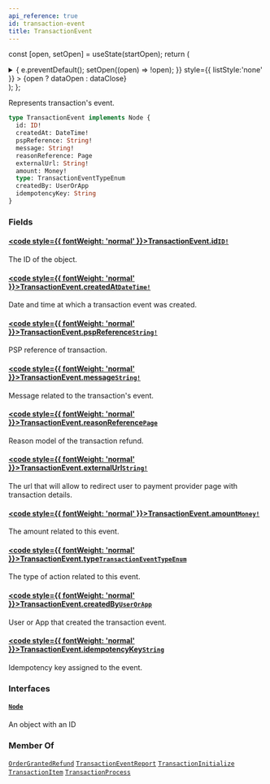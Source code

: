 ```yaml
---
api_reference: true
id: transaction-event
title: TransactionEvent
---
```






const [open, setOpen] = useState(startOpen);
return (
<details {...(open ? { open: true } : {})} className="details" style={{ border:'none', boxShadow:'none', background:'var(--ifm-background-color)' }}>
<summary
onClick={(e) => {
e.preventDefault();
setOpen((open) => !open);
}}
style={{ listStyle:'none' }} >
{open ? dataOpen : dataClose}
</summary>
{open && children}
</details>
);
};

Represents transaction's event.

```graphql
type TransactionEvent implements Node {
  id: ID!
  createdAt: DateTime!
  pspReference: String!
  message: String!
  reasonReference: Page
  externalUrl: String!
  amount: Money!
  type: TransactionEventTypeEnum
  createdBy: UserOrApp
  idempotencyKey: String
}
```

### Fields

#### [<code style={{ fontWeight: 'normal' }}>TransactionEvent.<b>id</b></code>](#)<Bullet />[`ID!`](../../../api-reference/miscellaneous/scalars/id.mdx) <Badge class="badge badge--secondary" text="non-null"/> <Badge class="badge badge--secondary" text="scalar"/> <Badge class="badge badge--secondary" text="miscellaneous"/>

The ID of the object.

#### [<code style={{ fontWeight: 'normal' }}>TransactionEvent.<b>createdAt</b></code>](#)<Bullet />[`DateTime!`](../../../api-reference/miscellaneous/scalars/date-time.mdx) <Badge class="badge badge--secondary" text="non-null"/> <Badge class="badge badge--secondary" text="scalar"/> <Badge class="badge badge--secondary" text="miscellaneous"/>

Date and time at which a transaction event was created.

#### [<code style={{ fontWeight: 'normal' }}>TransactionEvent.<b>pspReference</b></code>](#)<Bullet />[`String!`](../../../api-reference/miscellaneous/scalars/string.mdx) <Badge class="badge badge--secondary" text="non-null"/> <Badge class="badge badge--secondary" text="scalar"/> <Badge class="badge badge--secondary" text="miscellaneous"/>

PSP reference of transaction.

#### [<code style={{ fontWeight: 'normal' }}>TransactionEvent.<b>message</b></code>](#)<Bullet />[`String!`](../../../api-reference/miscellaneous/scalars/string.mdx) <Badge class="badge badge--secondary" text="non-null"/> <Badge class="badge badge--secondary" text="scalar"/> <Badge class="badge badge--secondary" text="miscellaneous"/>

Message related to the transaction's event.

#### [<code style={{ fontWeight: 'normal' }}>TransactionEvent.<b>reasonReference</b></code>](#)<Bullet />[`Page`](../../../api-reference/pages/objects/page.mdx) <Badge class="badge badge--secondary" text="object"/> <Badge class="badge badge--secondary" text="pages"/>

Reason model of the transaction refund.


<Badge text="Added in Saleor 3.22" class="badge badge--secondary margin-bottom--sm" />


#### [<code style={{ fontWeight: 'normal' }}>TransactionEvent.<b>externalUrl</b></code>](#)<Bullet />[`String!`](../../../api-reference/miscellaneous/scalars/string.mdx) <Badge class="badge badge--secondary" text="non-null"/> <Badge class="badge badge--secondary" text="scalar"/> <Badge class="badge badge--secondary" text="miscellaneous"/>

The url that will allow to redirect user to payment provider page with transaction details.

#### [<code style={{ fontWeight: 'normal' }}>TransactionEvent.<b>amount</b></code>](#)<Bullet />[`Money!`](../../../api-reference/miscellaneous/objects/money.mdx) <Badge class="badge badge--secondary" text="non-null"/> <Badge class="badge badge--secondary" text="object"/> <Badge class="badge badge--secondary" text="miscellaneous"/>

The amount related to this event.

#### [<code style={{ fontWeight: 'normal' }}>TransactionEvent.<b>type</b></code>](#)<Bullet />[`TransactionEventTypeEnum`](../../../api-reference/payments/enums/transaction-event-type-enum.mdx) <Badge class="badge badge--secondary" text="enum"/> <Badge class="badge badge--secondary" text="payments"/>

The type of action related to this event.

#### [<code style={{ fontWeight: 'normal' }}>TransactionEvent.<b>createdBy</b></code>](#)<Bullet />[`UserOrApp`](../../../api-reference/miscellaneous/unions/user-or-app.mdx) <Badge class="badge badge--secondary" text="union"/> <Badge class="badge badge--secondary" text="miscellaneous"/>

User or App that created the transaction event.

#### [<code style={{ fontWeight: 'normal' }}>TransactionEvent.<b>idempotencyKey</b></code>](#)<Bullet />[`String`](../../../api-reference/miscellaneous/scalars/string.mdx) <Badge class="badge badge--secondary" text="scalar"/> <Badge class="badge badge--secondary" text="miscellaneous"/>

Idempotency key assigned to the event.

### Interfaces

#### [`Node`](../../../api-reference/miscellaneous/interfaces/node.mdx) <Badge class="badge badge--secondary" text="interface"/> <Badge class="badge badge--secondary" text="miscellaneous"/>

An object with an ID

### Member Of

[`OrderGrantedRefund`](../../../api-reference/orders/objects/order-granted-refund.mdx) <Badge class="badge badge--secondary" text="object"/><Bullet />[`TransactionEventReport`](../../../api-reference/payments/objects/transaction-event-report.mdx) <Badge class="badge badge--secondary" text="object"/><Bullet />[`TransactionInitialize`](../../../api-reference/payments/objects/transaction-initialize.mdx) <Badge class="badge badge--secondary" text="object"/><Bullet />[`TransactionItem`](../../../api-reference/payments/objects/transaction-item.mdx) <Badge class="badge badge--secondary" text="object"/><Bullet />[`TransactionProcess`](../../../api-reference/payments/objects/transaction-process.mdx) <Badge class="badge badge--secondary" text="object"/>
